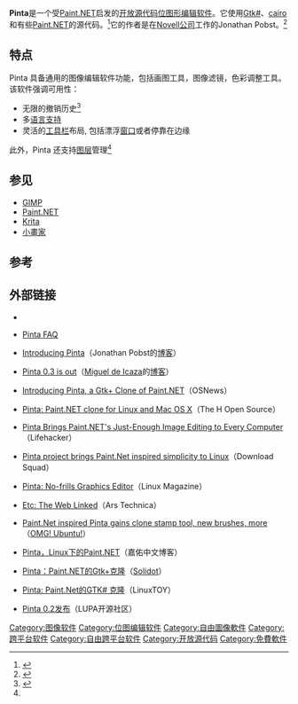 {{NoteTA|G1=IT}}
{{Infobox software
| name = Pinta
| logo = [[File:Pinta_icon.png|64px]]
| screenshot =
| caption =
| collapsible =
| author = Jonathan Pobst
| developer = Aaron Bockover<br /> Anirudh Sanjeev<br /> Greg Lowe<br /> Hanh Pham<br /> Joe Hillenbrand<br /> Jon Rimmer<br /> Jonathan Pobst<br /> Juergen Obernolte<br /> Krzysztof Marecki<br /> Maia Kozheva<br /> Marco Rolappe<br /> Obinou Conseil<br /> Olivier Dufour<br /> Richard Cohn<ref>{{cite web |url=http://pinta-project.com/release/0.5 |title=存档副本 |accessdate=2010-11-03 |deadurl=yes |archiveurl=https://archive.is/20101105102922/http://pinta-project.com/release/0.5 |archivedate=2010-11-05 }}</ref>
| released = {{Start date and age|2010|02|07}}
| latest release version = 1.7
| latest release date = {{Release date and age|2020|08|04}}
| latest preview version =
| latest preview date =
| frequently updated =
| programming language = [[C_Sharp|C#]]（[[GTK+|GTK+]]）,[[Mono|Mono]]
| operating system = [[Unix-like|Unix-like]], [[Microsoft_Windows|Microsoft Windows]]
| platform =
| size =
| language = 34种语言
| status = 开发，支援中
| genre = [[位图形编辑软件|位图形编辑软件]]
| license = [[MIT许可证|MIT X11]]
| website = {{URL|pinta-project.com/}}
}}

'''Pinta'''是一个受[[Paint.NET|Paint.NET]]启发的[[开放源代码|开放源代码]][[位图形编辑软件|位图形编辑软件]]。它使用[[Gtk_Sharp|Gtk#]]、[[Cairo_(绘图)|cairo]]和有些[[Paint.NET|Paint.NET]]的源代码。<ref>{{cite web |url=http://pinta-project.com/faq |title=存档副本 |accessdate=2010-04-17 |deadurl=yes |archiveurl=https://archive.is/20100211215712/http://pinta-project.com/faq |archivedate=2010-02-11 }}</ref>它的作者是在[[Novell|Novell公司]]工作的Jonathan Pobst。<ref>{{Cite web |url=http://jpobst.blogspot.com/2010/02/over-holiday-break-i-stumbled-upon-this.html |title=存档副本 |accessdate=2010-04-17 |archive-date=2010-02-11 |archive-url=https://web.archive.org/web/20100211123029/http://jpobst.blogspot.com/2010/02/over-holiday-break-i-stumbled-upon-this.html |dead-url=yes }}</ref>

== 特点 ==
Pinta 具备通用的图像编辑软件功能，包括画图工具，图像滤镜，色彩调整工具。 该软件强调可用性：
* 无限的撤销历史<ref name="h-open">{{cite web |url=http://www.h-online.com/open/news/item/Version-1-0-of-Pinta-Paint-NET-clone-released-1236732.html |title=Version 1.0 of Pinta Paint.NET clone released |author=The H Open |accessdate=24 January 2012 |archive-date=2018-06-27 |archive-url=https://web.archive.org/web/20180627233611/http://www.h-online.com/open/news/item/Version-1-0-of-Pinta-Paint-NET-clone-released-1236732.html |dead-url=no }}</ref> 
* 多[[语言本地化|语言支持]]
* 灵活的[[toolbar|工具栏]]布局, 包括漂浮[[Window_(computing)|窗口]]或者停靠在边缘

此外，Pinta 还支持[[图层|图层]]管理<ref name="h-open" />

==参见==
{{Portal|Free software}}
* [[GIMP|GIMP]]
* [[Paint.NET|Paint.NET]]
* [[Krita|Krita]]
* [[小畫家|小畫家]]

==参考==
{{Translation/Ref
 | lang = en
 | article = Pinta (software)
 | oldid = 354072703
}}
{{Reflist}}

==外部链接==
* {{en}}{{official|http://pinta-project.com/}}
* {{en}}[https://archive.is/20100211215712/http://pinta-project.com/faq Pinta FAQ]
* {{en}}[http://jpobst.blogspot.com/2010/02/over-holiday-break-i-stumbled-upon-this.html Introducing Pinta]{{Wayback|url=http://jpobst.blogspot.com/2010/02/over-holiday-break-i-stumbled-upon-this.html |date=20100211123029 }}（Jonathan Pobst的[[博客|博客]]）
* {{en}}[http://tirania.org/blog/archive/2010/May-03-1.html Pinta 0.3 is out]{{Wayback|url=http://tirania.org/blog/archive/2010/May-03-1.html |date=20101128162020 }}（[[Miguel_de_Icaza|Miguel de Icaza]]的[[博客|博客]]）
* {{en}}[http://www.osnews.com/story/22843/Introducing_Pinta_a_Gtk_Clone_of_Paint_NET Introducing Pinta, a Gtk+ Clone of Paint.NET]{{Wayback|url=http://www.osnews.com/story/22843/Introducing_Pinta_a_Gtk_Clone_of_Paint_NET |date=20100406061011 }}（OSNews）
* {{en}}[http://www.h-online.com/open/news/item/Pinta-Paint-NET-clone-for-Linux-and-Mac-OS-X-925993.html Pinta: Paint.NET clone for Linux and Mac OS X]{{Wayback|url=http://www.h-online.com/open/news/item/Pinta-Paint-NET-clone-for-Linux-and-Mac-OS-X-925993.html |date=20100225135251 }}（The H Open Source）
* {{en}}[http://lifehacker.com/5467593/pinta-brings-paintnets-just+enough-image-editing-to-every-computer Pinta Brings Paint.NET's Just-Enough Image Editing to Every Computer]{{Wayback|url=http://lifehacker.com/5467593/pinta-brings-paintnets-just+enough-image-editing-to-every-computer |date=20100417135241 }}（Lifehacker）
* {{en}}[http://www.downloadsquad.com/2010/02/08/pinta-project-brings-paint-net-inspired-simplicity-to-linux/ Pinta project brings Paint.Net inspired simplicity to Linux]{{Wayback|url=http://www.downloadsquad.com/2010/02/08/pinta-project-brings-paint-net-inspired-simplicity-to-linux/ |date=20100328154136 }}（Download Squad）
* {{en}}[http://www.linux-magazine.com/Online/Blogs/Productivity-Sauce-Dmitri-s-open-source-blend-of-productive-computing/Pinta-No-frills-Graphics-Editor Pinta: No-frills Graphics Editor]{{Wayback|url=http://www.linux-magazine.com/Online/Blogs/Productivity-Sauce-Dmitri-s-open-source-blend-of-productive-computing/Pinta-No-frills-Graphics-Editor |date=20200714183838 }}（Linux Magazine）
* {{en}}[http://arstechnica.com/open-source/news/2010/02/a-new-lightweight-open-source.ars Etc: The Web Linked]{{Wayback|url=http://arstechnica.com/open-source/news/2010/02/a-new-lightweight-open-source.ars |date=20100416114900 }}（Ars Technica）
* [http://www.omgubuntu.co.uk/2010/11/pinta-0-5-released-with-clone-tool/ Paint.Net inspired Pinta gains clone stamp tool, new brushes, more]{{Wayback|url=http://www.omgubuntu.co.uk/2010/11/pinta-0-5-released-with-clone-tool/ |date=20101105123136 }}（[[OMG!_Ubuntu!|OMG! Ubuntu!]]）
* {{zh-cn}}[https://web.archive.org/web/20100218163845/http://pengjiayou.com/blog/pinta-a-paint-net-clone-for-linux Pinta，Linux下的Paint.NET]（嘉佑中文博客）
* {{zh-cn}}[http://software.solidot.org/software/10/02/09/0051218.shtml Pinta：Paint.NET的Gtk+克隆]{{Wayback|url=http://software.solidot.org/software/10/02/09/0051218.shtml |date=20100214191610 }}（[[Solidot|Solidot]]）
* {{zh-cn}}[http://linuxtoy.org/archives/pinta.html Pinta: Paint.Net的GTK# 克隆]{{Wayback|url=http://linuxtoy.org/archives/pinta.html |date=20100418120325 }}（LinuxTOY）
* {{zh-cn}}[https://web.archive.org/web/20160308215028/http://www.lupaworld.com/viewnews-143668.html Pinta 0.2发布]（LUPA开源社区）

{{DEFAULTSORT:Pinta}}
[[Category:图像软件|Category:图像软件]]
[[Category:位图编辑软件|Category:位图编辑软件]]
[[Category:自由圖像軟件|Category:自由圖像軟件]]
[[Category:跨平台软件|Category:跨平台软件]]
[[Category:自由跨平台软件|Category:自由跨平台软件]]
[[Category:开放源代码|Category:开放源代码]]
[[Category:免費軟件|Category:免費軟件]]